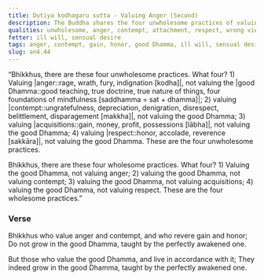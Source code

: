 ```yaml
---
title: Dutiya kodhagaru sutta - Valuing Anger (Second)
description: The Buddha shares the four unwholesome practices of valuing anger, contempt, gain, and honor, and the four wholesome practices of valuing the good Dhamma instead.
qualities: unwholesome, anger, contempt, attachment, respect, wrong view, right view, ethical conduct, right intention
fetter: ill will, sensual desire
tags: anger, contempt, gain, honor, good Dhamma, ill will, sensual desire, an, an4
slug: an4.44
---
```


“Bhikkhus, there are these four unwholesome practices. What four? 1) Valuing |anger::rage, wrath, fury, indignation [kodha]|, not valuing the |good Dhamma::good teaching, true doctrine, true nature of things, four foundations of mindfulness [saddhamma = sat + dhamma]|; 2) valuing |contempt::ungratefulness, depreciation, denigration, disrespect, belittlement, disparagement [makkha]|, not valuing the good Dhamma; 3) valuing |acquisitions::gain, money, profit, possessions [lābha]|, not valuing the good Dhamma; 4) valuing |respect::honor, accolade, reverence [sakkāra]|, not valuing the good Dhamma. These are the four unwholesome practices.

Bhikkhus, there are these four wholesome practices. What four? 1) Valuing the good Dhamma, not valuing anger; 2) valuing the good Dhamma, not valuing contempt; 3) valuing the good Dhamma, not valuing acquisitions; 4) valuing the good Dhamma, not valuing respect. These are the four wholesome practices.”

### Verse

Bhikkhus who value anger and contempt,
and who revere gain and honor;
Do not grow in the good Dhamma,
taught by the perfectly awakened one.

But those who value the good Dhamma,
and live in accordance with it;
They indeed grow in the good Dhamma,
taught by the perfectly awakened one.
